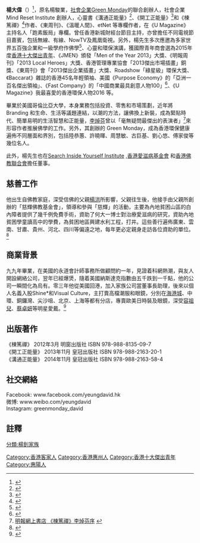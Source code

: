 {{Multiple issues|
{{Fanpov|time=2021-11-26T03:00:03+00:00}}
{{Tone|time=2021-11-26T03:00:03+00:00}}
}}
{{Infobox_Person
| name = 楊大偉
| label2 = 楊駿業
|occupation= [[商人|商人]]
| period = 
| image = 
|birth_name= 
| sex = 男
| english_names = David Yeung
| 绰号 =  
|birth_date= 
|birth_place= {{BHKG}}
|death_date=  
|death_place= 
| residence = {{HK}}
| party = 
| religion = [[佛教|佛教]]
| spouse = 
| children = 
| parents = [[楊洪|楊洪]]<br>
| relatives = [[楊釗|楊釗]]（叔）
| educate = {{flagicon|USA}} [[哥倫比亞大學|哥倫比亞大學]]
| work = 《棟篤禪》<br>《開工正能量》<br>《溝通正能量》
| job2 = [[Green_Monday|Green Monday]]創辦人<br>Mind Rest Institute 創辦人<br> 至善集團董事總經理<br> Visual Culture主席<br> Shine*主席<br> Search Inside Yourself Leadership Institute 董事<br> 慈輝佛教基金會董事<br>[[香港佛教聯合會|香港佛教聯合會]]董事<br> 香港愛滋病基金會董事<br> 香港[[新城財經台|新城財經台]]節目節目主持<br>《[[東周刊|東周刊]]》、《[[溫暖人間|溫暖人間]]》、etNet、《[[U_Magazine|U Magazine]]》名人「跑素飯局」專欄作者
| past = 
| award = Roadshow綠星級環保大獎2012得主<br>《Baccarat》雜誌香港45名年輕領袖<br>《[[東周刊|東周刊]]》「2013傑出企業策畫」大獎<br>香港管理專業協會「2013傑出市場策畫」銅獎<br>《JMEN》頒發「Men of the Year 2013」大獎<br>《[[明報周刊|明報周刊]]》「2013 Local Heroes」大獎<br>美國《The Purpose Economy》「亞洲一百名傑出領袖」，全球著名商業雜誌《FAST COMPANY》「中國商業最具創意人物100」，美國 [http://www.consciouscompanymagazine.com/products/issue-4-fall-2015 Conscious Company] 之世界十七名傑出社會企業家，《U Magazine》我最喜愛的香港環保人物2016 <br> 及 [[香港十大傑出青年|香港十大傑出青年]]2015 等殊榮。

}}

'''楊大偉'''（{{lang-en|'''David Yeung'''}}{{bd||}}）<ref name="經濟日報 社企Green Monday介紹">{{Cite web |url=http://www.etnet.com.hk/www/tc/seg/info_team.php?se_id=44 |title=經濟日報 社企Green Monday介紹 |access-date=2020-06-23 |archive-date=2015-09-24 |archive-url=https://web.archive.org/web/20150924003114/http://www.etnet.com.hk/www/tc/seg/info_team.php?se_id=44 |dead-url=no }}</ref>，原名楊駿業，[[社會企業|社會企業]][[Green_Monday|Green Monday]]的聯合創辦人，社會企業Mind Reset Institute {{Wayback|url=http://mindreset.org/aboutus/ |date=20210120091137 }} 創辦人，心靈書《溝通正能量》<ref name="溝通正能量介紹">{{Cite web |url=http://www.cp1897.com.hk/product_info.php?BookId=9789882163584 |title=溝通正能量介紹 |access-date=2020-06-23 |archive-date=2020-08-03 |archive-url=https://web.archive.org/web/20200803180844/http://www.cp1897.com.hk/product_info.php?BookId=9789882163584 |dead-url=no }}</ref>、《開工正能量》<ref name="開工正能量介紹">{{Cite web |url=http://www.cp1897.com.hk/product_info.php?BookId=9789882163201 |title=開工正能量介紹 |access-date=2020-06-23 |archive-date=2020-08-03 |archive-url=https://web.archive.org/web/20200803183229/http://www.cp1897.com.hk/product_info.php?BookId=9789882163201 |dead-url=no }}</ref>和《棟篤禪》<ref name="棟篤禪介紹">{{Cite web |url=http://www.cp1897.com.hk/product_info.php?BookId=9789888135097 |title=棟篤禪介紹 |access-date=2020-06-23 |archive-date=2020-08-03 |archive-url=https://web.archive.org/web/20200803180109/http://www.cp1897.com.hk/product_info.php?BookId=9789888135097 |dead-url=no }}</ref>作者、《東周刊》、《溫暖人間》、etNet 等專欄作者，在《U Magazine》主持名人「跑素飯局」專欄。曾任香港新城財經台節目主持，亦曾擔任不同電視節目嘉賓，包括無線、有線、NowTV及鳳凰衛視。另外，楊先生多次應邀為多家世界五百強企業和一級學府作佛學<ref name="佛門網 投資 B 世代　第三輯　做個潮的學佛人 - 楊大偉">{{Cite web |url=http://channelb.buddhistdoor.com/cht/play?programme=12051 |title=佛門網 投資 B 世代　第三輯　做個潮的學佛人 - 楊大偉 |access-date=2020-06-23 |archive-date=2015-07-13 |archive-url=https://web.archive.org/web/20150713151331/http://channelb.buddhistdoor.com/cht/play?programme=12051 |dead-url=no }}</ref>、心靈和環保演講，獲國際青年商會選為2015年度[[香港十大傑出青年|香港十大傑出青年]]、《JMEN》頒發「Men of the Year 2013」大獎、《明報周刊》「2013 Local Heroes」大獎、香港管理專業協會「2013傑出市場插畫」銅獎、《東周刊》會「2013傑出企業插畫」大獎、Roadshow「綠星級」環保大獎、《Baccarat》雜誌的香港45名年輕領袖、美國《Purpose Economy》的「亞洲一百名傑出領袖」、《Fast Company》的「中國商業最具創意人物100」<ref name="Fast Company 中國商業最具創意人物100">{{Cite web |url=http://www.fastcompany.cn/go.php?m=content&c=index&a=show&catid=15&id=2589 |title=Fast Company 中國商業最具創意人物100 |access-date=2015-07-13 |archive-url=https://web.archive.org/web/20131106051251/http://www.fastcompany.cn/go.php?m=content |archive-date=2013-11-06 |dead-url=yes }}</ref>、《U Magazine》我最喜愛的香港環保人物2016 等。

畢業於美國哥倫比亞大學，本身業務包括投資、零售和市場策劃，近年將 Branding 和生命、生活等議題連結，以潮的方法，讓佛換上新裝，成為緊貼時代、簡單易明的生活智慧和正能量，[[李焯芬|李焯芬]]曾以「毫無疑問最傑出的表演者」<ref name="明報網上書店">[https://books.mingpao.com/cfm/bookinfo.cfm?TitleID=4257 明報網上書店 《棟篤禪》李焯芬序] {{webarchive|url=https://web.archive.org/web/20130924194037/http://books.mingpao.com/cfm/bookinfo.cfm?TitleID=4257 |date=2013-09-24 }}</ref>來形容作者推展佛學的工作。另外，其創辦的 Green Monday，成為香港環保健康遍佈不同層面和界別，包括陸恭蕙、許曉暉、周慧敏、古巨基、劉心悠、傅家俊等幾位名人。

此外，楊先生也在[https://siyli.org/about/ Search Inside Yourself Institute] {{Wayback|url=https://siyli.org/about/ |date=20210116090805 }},[https://en.wikipedia.org/wiki/Hong_Kong_AIDS_Foundation 香港愛滋病基金會] {{Wayback|url=https://en.wikipedia.org/wiki/Hong_Kong_AIDS_Foundation |date=20161128033614 }}和[[香港佛教聯合會|香港佛教聯合會]]擔任董事。

==慈善工作==
他出生自佛教家庭，深受信佛的父親[[楊洪|楊洪]]所影響，父親往生後，他接手由父親所創辦的「慈輝佛教基金會」，領導和參與「慈輝」的活動，主要為內地貧困山區的白內障者提供了幾千例免費手術，資助了何大一博士對治療愛滋病的研究，資助內地貧困學童讀高中的學費，為貧困地區興建水利工程，打井。這些善行遍佈廣東、雲南、甘肅、貴州、河北、四川等偏遠之地，每年更必定親身走訪各位資助的單位。<ref name="他的名字叫楊大偉 -訪「慈輝佛教基金會」負責人楊大偉">{{Cite web |url=http://blog.yahoo.com/_2NDQHLG5AN5IHWIJOHZ6QS3ZZI/articles/719812 |title=訪「慈輝佛教基金會」負責人楊大偉 |access-date=2013-04-13 |archive-date=2014-01-03 |archive-url=https://web.archive.org/web/20140103044624/http://blog.yahoo.com/_2NDQHLG5AN5IHWIJOHZ6QS3ZZI/articles/719812 |dead-url=no }}</ref>

==商業背景==
九九年畢業，在美國的永道會計師事務所做顧問約一年，見證着科網熱潮，與友人開設網絡公司，翌年已經爆煲，隨着美國納斯達克指數由五千跌到一千點，他的公司一瞬間化為烏有。零三年他從美國回港，加入家族公司當董事長助理，後來以個人名義入股Shine*和Visual Culture，主打賣高檔潮服和眼鏡，分別在[[海港城|海港城]]、中環、銅鑼灣、尖沙咀、北京、上海等都有分店，專賣歐美日時裝及眼鏡，深受[[容祖兒|容祖兒]]、[[蔡卓妍|蔡卓妍]]等明星愛戴。<ref name="緣來嗜綠 楊大偉">{{Cite web |url=http://hk.lifestyle.yahoo.com/%E7%B7%A3%E4%BE%86%E5%97%9C%E7%B6%A0-%E6%A5%8A%E5%A4%A7%E5%81%89-160000931.html |title=緣來嗜綠 楊大偉 |access-date=2013-05-05 |archive-date=2013-08-08 |archive-url=https://web.archive.org/web/20130808071716/http://hk.lifestyle.yahoo.com/%E7%B7%A3%E4%BE%86%E5%97%9C%E7%B6%A0-%E6%A5%8A%E5%A4%A7%E5%81%89-160000931.html |dead-url=no }}</ref>

==出版著作==
《棟篤禪》	2012年3月	明窗出版社 ISBN 978-988-8135-09-7<br>
《開工正能量》  2013年11月      皇冠出版社 ISBN 978-988-2163-20-1<br>
《溝通正能量》  2014年11月      皇冠出版社 ISBN 978-988-2163-58-4

==社交網絡==
Facebook: www.facebook.com/yeungdavid.hk<br>
微博: www.weibo.com/yeungdavid<br>
Instagram: greenmonday_david


== 註釋 ==
{{reflist}}

{{DEFAULTSORT:Yeung}}

[[Category:香港客家人|Category:香港客家人]]
[[Category:香港惠州人|Category:香港惠州人]]
[[Category:香港十大傑出青年|Category:香港十大傑出青年]]
[[Category:惠陽人|Category:惠陽人]]
[[分類:楊釗家族|分類:楊釗家族]]
